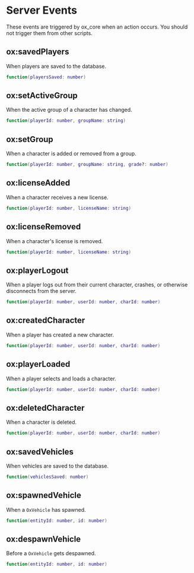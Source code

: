 
# Server Events

<Callout type="warning">
These events are triggered by ox_core when an action occurs. You should not trigger them from other scripts.
</Callout>

## ox:savedPlayers

When players are saved to the database.

```lua
function(playersSaved: number)
```

## ox:setActiveGroup

When the active group of a character has changed.

```lua
function(playerId: number, groupName: string)
```

## ox:setGroup

When a character is added or removed from a group.

```lua
function(playerId: number, groupName: string, grade?: number)
```

## ox:licenseAdded

When a character receives a new license.

```lua
function(playerId: number, licenseName: string)
```

## ox:licenseRemoved

When a character's license is removed.

```lua
function(playerId: number, licenseName: string)
```

## ox:playerLogout

When a player logs out from their current character, crashes, or otherwise disconnects from the server.

```lua
function(playerId: number, userId: number, charId: number)
```

## ox:createdCharacter

When a player has created a new character.

```lua
function(playerId: number, userId: number, charId: number)
```

## ox:playerLoaded

When a player selects and loads a character.

```lua
function(playerId: number, userId: number, charId: number)
```

## ox:deletedCharacter

When a character is deleted.

```lua
function(playerId: number, userId: number, charId: number)
```

## ox:savedVehicles

When vehicles are saved to the database.

```lua
function(vehiclesSaved: number)
```

## ox:spawnedVehicle

When a `OxVehicle` has spawned.

```lua
function(entityId: number, id: number)
```

## ox:despawnVehicle

Before a `OxVehicle` gets despawned.

```lua
function(entityId: number, id: number)
```